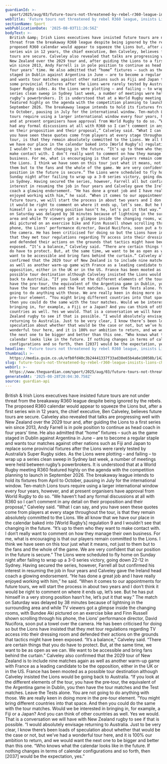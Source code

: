 ```yaml
---
guardianId: >-
  sport/2025/aug/03/future-tours-not-threatened-by-rebel-r360-league-insists-lions-chief
webTitle: 'Future tours not threatened by rebel R360 league, insists Lions chief'
sectionName: Sport
webPublicationDate: '2025-08-03T11:26:56Z'
bodyText: >-
  British &amp; Irish Lions executives have insisted future tours are not under
  threat from the breakaway R360 league despite being ignored by the rebels. The
  proposed R360 calendar would appear to squeeze the Lions but, after a first
  series win in 12 years, the chief executive, Ben Calveley, believes future
  tours are secure. Calveley also revealed that talks are progressing well with
  New Zealand over the 2029 tour and, after guiding the Lions to a first series
  win since 2013, Andy Farrell is in pole position to continue as head coach in
  four years’ time. He also admitted that “home” fixtures – such as the game
  staged in Dublin against Argentina in June – are to become a regular staple
  and wants tour matches against other nations such as Fiji and Japan to replace
  some provincial fixtures after the Lions were rarely tested by Australia’s
  Super Rugby sides. As the Lions were plotting – and failing – to wrap up a
  series clean sweep in Sydney last week, a number of meetings were held between
  rugby’s powerbrokers. It is understood that at a World Rugby meeting R360
  featured highly on the agenda with the competition planning to launch in
  September 2026. The breakaway league intends to hold its fixtures from April
  to October, pausing in July for the international window. Ten-match Lions
  tours require using a larger international window every four years, however,
  and at present organisers have approval from World Rugby to do so. “We haven’t
  had any formal discussions at all with R360 so I can’t comment in any detail
  on their proposition and their proposal,” Calveley said. “What I can say, and
  you have seen these quotes come from players at every stage throughout the
  tour, is that they remain absolutely committed to the Lions. We all know that
  we have our place in the calendar baked into [World Rugby’s] regulation 9 and
  I wouldn’t see that changing in the future. “It’s up to them who they want to
  make contact with. I don’t really want to comment on how they manage their own
  business. For me, what is encouraging is that our players remain committed to
  the Lions. I think we have seen on this tour just what it means, not just to
  them but to the fans and the whole of the game. We are very confident that our
  position in the future is secure.” The Lions were scheduled to fly home on
  Sunday night after failing to wrap up a 3-0 series victory, going down 22-12
  in Sydney. Having secured the series, however, Farrell all but confirmed his
  interest in resuming the job in four years and Calveley gave the Ireland head
  coach a glowing endorsement. “He has done a great job and I have really
  enjoyed working with him,” he said. “When it comes to our appointments for
  future tours, we will start the process in about two years and I don’t think
  it would be right to comment on where it ends up, let’s see. But he has put
  himself in a very strong position hasn’t he, let’s put it that way.” The match
  on Saturday was delayed by 38 minutes because of lightning in the surrounding
  area and while TV viewers got a glimpse inside the changing rooms, with Bundee
  Aki pictured on an exercise bike and Finn Russell shown scrolling through his
  phone, the Lions’ performance director, David Nucifora, soon put a towel over
  the camera. He has been criticised for doing so but the Lions have insisted
  that they met tour regulations regarding TV access into their dressing room
  and defended their actions on the grounds that tactics might have been
  exposed. “It’s a balance,” Calveley said. “There are certain things that you
  do have to protect. But, at the same time, we want to be as open as we can. We
  want to be accessible and bring fans behind the curtain.” Calveley also
  confirmed that the 2029 tour of New Zealand is to include nine matches again
  as well as another warm-up game with France as a leading candidate to be the
  opposition, either in the UK or in the US. France has been mooted as a
  possible tour destination although Calveley insisted the Lions would be going
  back to Australia. “If you look at the different elements of the tour, you
  have the pre‑tour, the equivalent of the Argentina game in Dublin, you then
  have the tour matches and the Test matches. Leave the Tests alone. You are not
  going to do anything with those. We are really keen in doing more in the
  pre-tour element. “You might bring different countries into that space. And
  then you could do the same with the tour matches. Would we be interested in
  bringing in, for example, a Fiji or a Japan? And you can think of other
  countries as well. Yes we would. That is a conversation we will have with New
  Zealand rugby to see if that is possible. “I would absolutely envisage
  returning to Australia. Just to be very clear, I know there’s been loads of
  speculation about whether that would be the case or not, but we’ve had a
  wonderful tour here, and it is 100% our ambition to return, and we would want
  the next one to be bigger and better than this one. “Who knows what the
  calendar looks like in the future. If nothing changes in terms of calendar
  configurations and so forth, then [2037] would be the expectation, yes.”
headline: 'Future tours not threatened by rebel R360 league, insists Lions chief'
thumbnail: >-
  https://media.guim.co.uk/efb0fd40c3b24441337f33ad38e65b4a6e10058b/142_0_2273_1819/500.jpg
slug: future-tours-not-threatened-by-rebel-r360-league-insists-lions-chief
webUrl: >-
  https://www.theguardian.com/sport/2025/aug/03/future-tours-not-threatened-by-rebel-r360-league-insists-lions-chief
generatedAt: '2025-08-28T20:04:30.758Z'
source: guardian-api
---
```

British &amp; Irish Lions executives have insisted future tours are not under threat from the breakaway R360 league despite being ignored by the rebels. The proposed R360 calendar would appear to squeeze the Lions but, after a first series win in 12 years, the chief executive, Ben Calveley, believes future tours are secure. Calveley also revealed that talks are progressing well with New Zealand over the 2029 tour and, after guiding the Lions to a first series win since 2013, Andy Farrell is in pole position to continue as head coach in four years’ time. He also admitted that “home” fixtures – such as the game staged in Dublin against Argentina in June – are to become a regular staple and wants tour matches against other nations such as Fiji and Japan to replace some provincial fixtures after the Lions were rarely tested by Australia’s Super Rugby sides. As the Lions were plotting – and failing – to wrap up a series clean sweep in Sydney last week, a number of meetings were held between rugby’s powerbrokers. It is understood that at a World Rugby meeting R360 featured highly on the agenda with the competition planning to launch in September 2026. The breakaway league intends to hold its fixtures from April to October, pausing in July for the international window. Ten-match Lions tours require using a larger international window every four years, however, and at present organisers have approval from World Rugby to do so. “We haven’t had any formal discussions at all with R360 so I can’t comment in any detail on their proposition and their proposal,” Calveley said. “What I can say, and you have seen these quotes come from players at every stage throughout the tour, is that they remain absolutely committed to the Lions. We all know that we have our place in the calendar baked into [World Rugby’s] regulation 9 and I wouldn’t see that changing in the future. “It’s up to them who they want to make contact with. I don’t really want to comment on how they manage their own business. For me, what is encouraging is that our players remain committed to the Lions. I think we have seen on this tour just what it means, not just to them but to the fans and the whole of the game. We are very confident that our position in the future is secure.” The Lions were scheduled to fly home on Sunday night after failing to wrap up a 3-0 series victory, going down 22-12 in Sydney. Having secured the series, however, Farrell all but confirmed his interest in resuming the job in four years and Calveley gave the Ireland head coach a glowing endorsement. “He has done a great job and I have really enjoyed working with him,” he said. “When it comes to our appointments for future tours, we will start the process in about two years and I don’t think it would be right to comment on where it ends up, let’s see. But he has put himself in a very strong position hasn’t he, let’s put it that way.” The match on Saturday was delayed by 38 minutes because of lightning in the surrounding area and while TV viewers got a glimpse inside the changing rooms, with Bundee Aki pictured on an exercise bike and Finn Russell shown scrolling through his phone, the Lions’ performance director, David Nucifora, soon put a towel over the camera. He has been criticised for doing so but the Lions have insisted that they met tour regulations regarding TV access into their dressing room and defended their actions on the grounds that tactics might have been exposed. “It’s a balance,” Calveley said. “There are certain things that you do have to protect. But, at the same time, we want to be as open as we can. We want to be accessible and bring fans behind the curtain.” Calveley also confirmed that the 2029 tour of New Zealand is to include nine matches again as well as another warm-up game with France as a leading candidate to be the opposition, either in the UK or in the US. France has been mooted as a possible tour destination although Calveley insisted the Lions would be going back to Australia. “If you look at the different elements of the tour, you have the pre‑tour, the equivalent of the Argentina game in Dublin, you then have the tour matches and the Test matches. Leave the Tests alone. You are not going to do anything with those. We are really keen in doing more in the pre-tour element. “You might bring different countries into that space. And then you could do the same with the tour matches. Would we be interested in bringing in, for example, a Fiji or a Japan? And you can think of other countries as well. Yes we would. That is a conversation we will have with New Zealand rugby to see if that is possible. “I would absolutely envisage returning to Australia. Just to be very clear, I know there’s been loads of speculation about whether that would be the case or not, but we’ve had a wonderful tour here, and it is 100% our ambition to return, and we would want the next one to be bigger and better than this one. “Who knows what the calendar looks like in the future. If nothing changes in terms of calendar configurations and so forth, then [2037] would be the expectation, yes.”
